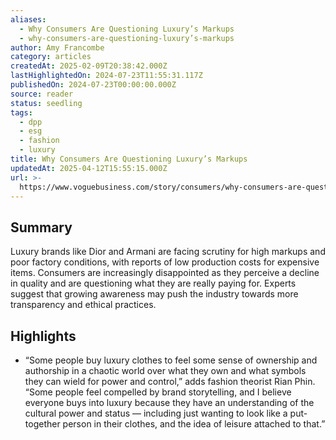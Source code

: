 ```yaml
---
aliases:
  - Why Consumers Are Questioning Luxury’s Markups
  - why-consumers-are-questioning-luxury’s-markups
author: Amy Francombe
category: articles
createdAt: 2025-02-09T20:38:42.000Z
lastHighlightedOn: 2024-07-23T11:55:31.117Z
publishedOn: 2024-07-23T00:00:00.000Z
source: reader
status: seedling
tags:
  - dpp
  - esg
  - fashion
  - luxury
title: Why Consumers Are Questioning Luxury’s Markups
updatedAt: 2025-04-12T15:55:15.000Z
url: >-
  https://www.voguebusiness.com/story/consumers/why-consumers-are-questioning-luxurys-markups?uID=58ba29f6592c24ef0bdefa76114a43982a806c17a289ed758a3b0794fe834435&utm_campaign=VB_NEWS_Hilary_TUES_230724&utm_source=newsletter&utm_brand=vb&utm_mailing=VB_NEWS_Hilary_TUES_230724&utm_medium=email&utm_term=VB_VogueBusiness
---
```

## Summary

Luxury brands like Dior and Armani are facing scrutiny for high markups and poor factory conditions, with reports of low production costs for expensive items. Consumers are increasingly disappointed as they perceive a decline in quality and are questioning what they are really paying for. Experts suggest that growing awareness may push the industry towards more transparency and ethical practices.

## Highlights

- “Some people buy luxury clothes to feel some sense of ownership and authorship in a chaotic world over what they own and what symbols they can wield for power and control,” adds fashion theorist Rian Phin. “Some people feel compelled by brand storytelling, and I believe everyone buys into luxury because they have an understanding of the cultural power and status — including just wanting to look like a put-together person in their clothes, and the idea of leisure attached to that.”
